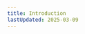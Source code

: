 ```yaml
---
title: Introduction
lastUpdated: 2025-03-09
---
```



<Card title="Stable Reference" icon="rocket">
<CardGrid>
<LinkCard
    title="Core Reference"
    href="/api/core/stable/reference"
    description="See the reference of the Stable Kodkord Core"
  />
  <LinkCard
    title="Classes Reference"
    href="/api/classes/stable/reference"
    description="See the reference of the Stable Kodkord Classes"
  />
</CardGrid>
</Card>
<Card title="Development Reference" icon="laptop">
<CardGrid>
<LinkCard
    title="Core Reference"
    href="/api/core/dev/reference"
    description="See the reference of the Development Kodkord Core"
  />
  <LinkCard
    title="Classes Reference"
    href="/api/classes/dev/reference"
    description="See the reference of the Development Kodkord Classes"
  />
</CardGrid>
</Card>
